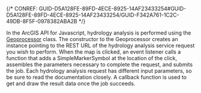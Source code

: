

{/* CONREF: GUID-D5A128FE-89FD-4ECE-8925-14AF23433254#GUID-D5A128FE-89FD-4ECE-8925-14AF23433254/GUID-F342A761-1C2C-49DB-8F5F-0978382ABA2B  */}

In the ArcGIS API for Javascript, hydrology analysis is performed using the [Geoprocessor](https://developers.arcgis.com/javascript/jsapi/geoprocessor-amd.html) class. The constructor to the Geoprocessor creates an instance pointing to the REST URL of the hydrology analysis service request you wish to perform. When the map is clicked, an event listener calls a function that adds a SimpleMarkerSymbol at the location of the click, assembles the parameters necessary to complete the request, and submits the job. Each hydrology analysis request has different input parameters, so be sure to read the documentation closely. A callback function is used to get and draw the result data once the job succeeds.
